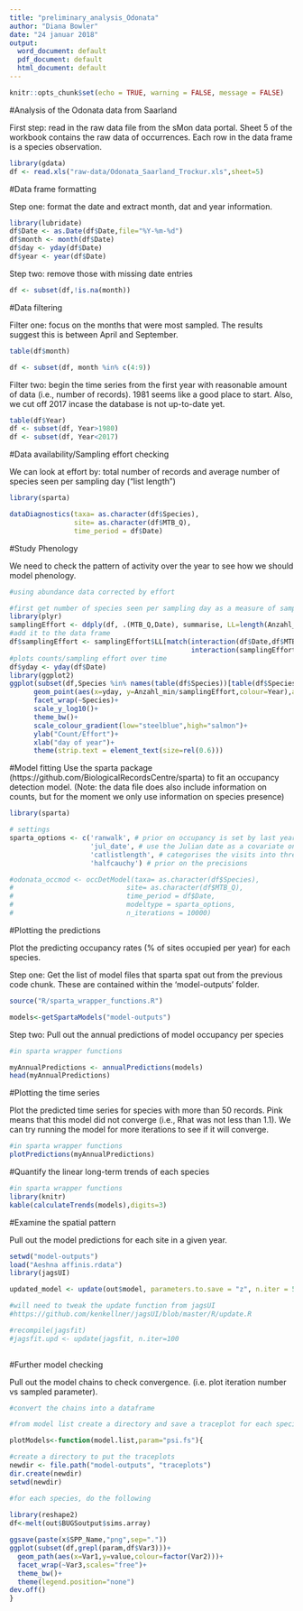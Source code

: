 ```yaml
---
title: "preliminary_analysis_Odonata"
author: "Diana Bowler"
date: "24 januar 2018"
output:
  word_document: default
  pdf_document: default
  html_document: default
---
```


```r

knitr::opts_chunk$set(echo = TRUE, warning = FALSE, message = FALSE)

```

#Analysis of the Odonata data from Saarland

First step: read in the raw data file from the sMon data portal.
Sheet 5 of the workbook contains the raw data of occurrences.
Each row in the data frame is a species observation.

```r

library(gdata)
df <- read.xls("raw-data/Odonata_Saarland_Trockur.xls",sheet=5)

```

#Data frame formatting

Step one: format the date and extract month, dat and year information.

```r

library(lubridate)
df$Date <- as.Date(df$Date,file="%Y-%m-%d")
df$month <- month(df$Date)
df$day <- yday(df$Date)
df$year <- year(df$Date)

```

Step two: remove those with missing date entries

```r

df <- subset(df,!is.na(month))

```


#Data filtering

Filter one: focus on the months that were most sampled. The results suggest this is between April and September.

```r

table(df$month)

df <- subset(df, month %in% c(4:9))

```

Filter two: begin the time series from the first year with reasonable amount of data (i.e., number of records). 1981 seems like a good place to start. Also, we cut off 2017 incase the database is not up-to-date yet.

```r

table(df$Year)
df <- subset(df, Year>1980)
df <- subset(df, Year<2017)

```

#Data availability/Sampling effort checking

We can look at effort by: total number of records and average number of species seen per sampling day ("list length")

```r

library(sparta)

dataDiagnostics(taxa= as.character(df$Species), 
                site= as.character(df$MTB_Q), 
                time_period = df$Date)

```


#Study Phenology

We need to check the pattern of activity over the year to see how we should model phenology.

```r

#using abundance data corrected by effort

#first get number of species seen per sampling day as a measure of sampling effort:
library(plyr)
samplingEffort <- ddply(df, .(MTB_Q,Date), summarise, LL=length(Anzahl_min))
#add it to the data frame
df$samplingEffort <- samplingEffort$LL[match(interaction(df$Date,df$MTB_Q),
                                             interaction(samplingEffort$Date,samplingEffort$MTB_Q))]
#plots counts/sampling effort over time
df$yday <- yday(df$Date)
library(ggplot2)
ggplot(subset(df,Species %in% names(table(df$Species))[table(df$Species)>50]))+
      geom_point(aes(x=yday, y=Anzahl_min/samplingEffort,colour=Year),alpha=0.5)+
      facet_wrap(~Species)+
      scale_y_log10()+
      theme_bw()+
      scale_colour_gradient(low="steelblue",high="salmon")+
      ylab("Count/Effort")+
      xlab("day of year")+
      theme(strip.text = element_text(size=rel(0.6)))

```

#Model fitting
Use the sparta package (https://github.com/BiologicalRecordsCentre/sparta) to fit an occupancy detection model.
(Note: the data file does also include information on counts, but for the moment we only use information on species presence)

```r
library(sparta)

# settings
sparta_options <- c('ranwalk', # prior on occupancy is set by last year's posterior
                    'jul_date', # use the Julian date as a covariate on the detection probability
                    'catlistlength', # categorises the visits into three sets of 'qualities'
                    'halfcauchy') # prior on the precisions

#odonata_occmod <- occDetModel(taxa= as.character(df$Species), 
#                            site= as.character(df$MTB_Q), 
#                            time_period = df$Date,
#                            modeltype = sparta_options,
#                            n_iterations = 10000)


```

#Plotting the predictions

Plot the predicting occupancy rates (% of sites occupied per year) for each species.

Step one: Get the list of model files that sparta spat out from the previous code chunk. These are contained within the 'model-outputs' folder.

```r
source("R/sparta_wrapper_functions.R")

models<-getSpartaModels("model-outputs")

```

Step two: Pull out the annual predictions of model occupancy per species

```r
#in sparta wrapper functions

myAnnualPredictions <- annualPredictions(models)
head(myAnnualPredictions)

```

#Plotting the time series

Plot the predicted time series for species with more than 50 records.
Pink means that this model did not converge (i.e., Rhat was not less than 1.1).
We can try running the model for more iterations to see if it will converge.

```r

#in sparta wrapper functions
plotPredictions(myAnnualPredictions)

```

#Quantify the linear long-term trends of each species

```r

#in sparta wrapper functions
library(knitr)
kable(calculateTrends(models),digits=3)

```


#Examine the spatial pattern 

Pull out the model predictions for each site in a given year.

```r

setwd("model-outputs")
load("Aeshna affinis.rdata")
library(jagsUI)

updated_model <- update(out$model, parameters.to.save = "z", n.iter = 5000)

#will need to tweak the update function from jagsUI
#https://github.com/kenkellner/jagsUI/blob/master/R/update.R

#recompile(jagsfit)
#jagsfit.upd <- update(jagsfit, n.iter=100
                      
```

#Further model checking

Pull out the model chains to check convergence.
(i.e. plot iteration number vs sampled parameter).

```r

#convert the chains into a dataframe

#from model list create a directory and save a traceplot for each species

plotModels<-function(model.list,param="psi.fs"){

#create a directory to put the traceplots
newdir <- file.path("model-outputs", "traceplots")
dir.create(newdir)
setwd(newdir)

#for each species, do the following
  
library(reshape2)
df<-melt(out$BUGSoutput$sims.array)

ggsave(paste(x$SPP_Name,"png",sep="."))
ggplot(subset(df,grepl(param,df$Var3)))+
  geom_path(aes(x=Var1,y=value,colour=factor(Var2)))+
  facet_wrap(~Var3,scales="free")+
  theme_bw()+
  theme(legend.position="none")
dev.off()
}

```

